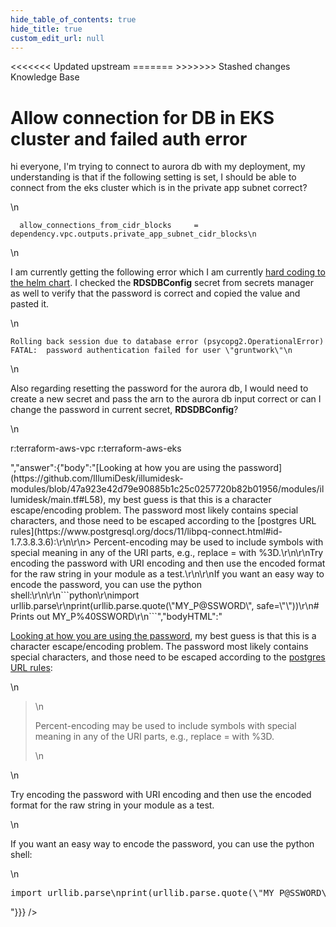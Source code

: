 ```yaml
---
hide_table_of_contents: true
hide_title: true
custom_edit_url: null
---
```



<head>
<<<<<<< Updated upstream
  <link rel="canonical" href="https://github.com/tnn-tnn-tnn-tnn-tnn-gruntwork-io/knowledge-base/discussions/234" />
=======
  <link rel="canonical" href="https://github.com/tnn-gruntwork-io/knowledge-base/discussions/234" />
>>>>>>> Stashed changes
</head>

<CenterLayout>
<span className="searchCategory">Knowledge Base</span>
<h1>Allow connection for DB in EKS cluster and failed auth error</h1>
<GitHub discussion={{"id":"D_kwDOF8slf84AO6L-","number":234,"author":{"login":"marinalimeira"},"title":"Allow connection for DB in EKS cluster and failed auth error","body":"hi everyone, I'm trying to connect to aurora db with my deployment, my understanding is that if the following setting is set, I should be able to connect from the eks cluster which is in the private app subnet correct?\r\n\r\n```\r\n  allow_connections_from_cidr_blocks     = dependency.vpc.outputs.private_app_subnet_cidr_blocks\r\n```\r\n\r\nI am currently getting the following error which I am currently [hard coding to the helm chart](https://github.com/IllumiDesk/illumidesk-modules/blob/47a923e42d79e90885b1c25c0257720b82b01956/modules/illumidesk/variables.tf#L121). I checked the **RDSDBConfig** secret from secrets manager as well to verify that the password is correct and copied the value and pasted it.\r\n```\r\nRolling back session due to database error (psycopg2.OperationalError) FATAL:  password authentication failed for user \"gruntwork\"\r\n```\r\nAlso regarding resetting the password for the aurora db, I would need to create a new secret and pass the arn to the aurora db input correct or can I change the password in current secret, **RDSDBConfig**? \r\n\r\nr:terraform-aws-vpc r:terraform-aws-eks","bodyHTML":"<p dir=\"auto\">hi everyone, I'm trying to connect to aurora db with my deployment, my understanding is that if the following setting is set, I should be able to connect from the eks cluster which is in the private app subnet correct?</p>\n<div class=\"snippet-clipboard-content notranslate position-relative overflow-auto\" data-snippet-clipboard-copy-content=\"  allow_connections_from_cidr_blocks     = dependency.vpc.outputs.private_app_subnet_cidr_blocks\"><pre class=\"notranslate\"><code class=\"notranslate\">  allow_connections_from_cidr_blocks     = dependency.vpc.outputs.private_app_subnet_cidr_blocks\n</code></pre></div>\n<p dir=\"auto\">I am currently getting the following error which I am currently <a href=\"https://github.com/IllumiDesk/illumidesk-modules/blob/47a923e42d79e90885b1c25c0257720b82b01956/modules/illumidesk/variables.tf#L121\">hard coding to the helm chart</a>. I checked the <strong>RDSDBConfig</strong> secret from secrets manager as well to verify that the password is correct and copied the value and pasted it.</p>\n<div class=\"snippet-clipboard-content notranslate position-relative overflow-auto\" data-snippet-clipboard-copy-content=\"Rolling back session due to database error (psycopg2.OperationalError) FATAL:  password authentication failed for user &quot;gruntwork&quot;\"><pre class=\"notranslate\"><code class=\"notranslate\">Rolling back session due to database error (psycopg2.OperationalError) FATAL:  password authentication failed for user \"gruntwork\"\n</code></pre></div>\n<p dir=\"auto\">Also regarding resetting the password for the aurora db, I would need to create a new secret and pass the arn to the aurora db input correct or can I change the password in current secret, <strong>RDSDBConfig</strong>?</p>\n<p dir=\"auto\">r:terraform-aws-vpc r:terraform-aws-eks</p>","answer":{"body":"[Looking at how you are using the password](https://github.com/IllumiDesk/illumidesk-modules/blob/47a923e42d79e90885b1c25c0257720b82b01956/modules/illumidesk/main.tf#L58), my best guess is that this is a character escape/encoding problem. The password most likely contains special characters, and those need to be escaped according to the [postgres URL rules](https://www.postgresql.org/docs/11/libpq-connect.html#id-1.7.3.8.3.6):\r\n\r\n> Percent-encoding may be used to include symbols with special meaning in any of the URI parts, e.g., replace = with %3D.\r\n\r\nTry encoding the password with URI encoding and then use the encoded format for the raw string in your module as a test.\r\n\r\nIf you want an easy way to encode the password, you can use the python shell:\r\n\r\n```python\r\nimport urllib.parse\r\nprint(urllib.parse.quote(\"MY_P@SSWORD\", safe=\"\"))\r\n# Prints out MY_P%40SSWORD\r\n```","bodyHTML":"<p dir=\"auto\"><a href=\"https://github.com/IllumiDesk/illumidesk-modules/blob/47a923e42d79e90885b1c25c0257720b82b01956/modules/illumidesk/main.tf#L58\">Looking at how you are using the password</a>, my best guess is that this is a character escape/encoding problem. The password most likely contains special characters, and those need to be escaped according to the <a href=\"https://www.postgresql.org/docs/11/libpq-connect.html#id-1.7.3.8.3.6\" rel=\"nofollow\">postgres URL rules</a>:</p>\n<blockquote>\n<p dir=\"auto\">Percent-encoding may be used to include symbols with special meaning in any of the URI parts, e.g., replace = with %3D.</p>\n</blockquote>\n<p dir=\"auto\">Try encoding the password with URI encoding and then use the encoded format for the raw string in your module as a test.</p>\n<p dir=\"auto\">If you want an easy way to encode the password, you can use the python shell:</p>\n<div class=\"highlight highlight-source-python notranslate position-relative overflow-auto\" dir=\"auto\" data-snippet-clipboard-copy-content=\"import urllib.parse\nprint(urllib.parse.quote(&quot;MY_P@SSWORD&quot;, safe=&quot;&quot;))\n# Prints out MY_P%40SSWORD\"><pre class=\"notranslate\"><span class=\"pl-k\">import</span> <span class=\"pl-s1\">urllib</span>.<span class=\"pl-s1\">parse</span>\n<span class=\"pl-en\">print</span>(<span class=\"pl-s1\">urllib</span>.<span class=\"pl-s1\">parse</span>.<span class=\"pl-en\">quote</span>(<span class=\"pl-s\">\"MY_P@SSWORD\"</span>, <span class=\"pl-s1\">safe</span><span class=\"pl-c1\">=</span><span class=\"pl-s\">\"\"</span>))\n<span class=\"pl-c\"># Prints out MY_P%40SSWORD</span></pre></div>"}}} />

</CenterLayout>
  

<!-- ##DOCS-SOURCER-START
{
  "sourcePlugin": "github-discussions",
  "hash": "2ab15da7e2f146f7d639336ec77ac61f"
}
##DOCS-SOURCER-END -->

